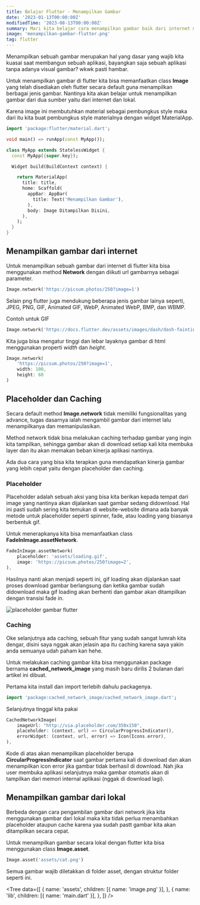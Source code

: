 ```yaml
---
title: Belajar Flutter - Menampilkan Gambar
date: '2023-01-13T00:00:00Z'
modifiedTime: '2023-08-13T00:00:00Z'
summary: Mari kita belajar cara menampilkan gambar baik dari internet maupun lokal sekaligus melakukan caching terhadap gambarnya.
image: 'menampilkan-gambar-flutter.png'
tag: flutter
---
```


Menampilkan sebuah gambar merupakan hal yang dasar yang wajib kita kuasai saat membangun sebuah aplikasi, bayangkan saja sebuah aplikasi tanpa adanya visual gambar? wkwk pasti hambar. 

Untuk menampilkan gambar di flutter kita bisa memanfaatkan class **Image** yang telah disediakan oleh flutter secara default guna menampilkan berbagai jenis gambar. Nantinya kita akan belajar untuk menampilkan gambar dari dua sumber yaitu dari internet dan lokal.

Karena image ini membutuhkan material sebagai pembungkus style maka dari itu kita buat pembungkus style materialnya dengan widget MaterialApp.

```dart showLineNumbers
import 'package:flutter/material.dart';

void main() => runApp(const MyApp());

class MyApp extends StatelessWidget {
  const MyApp({super.key});

  Widget build(BuildContext context) {

    return MaterialApp(
      title: title,
      home: Scaffold(
        appBar: AppBar(
          title: Text('Menampilkan Gambar'),
        ),
        body: Image Ditampilkan Disini,
      ),
    );
  }
}
```

## Menampilkan gambar dari internet

Untuk menampilkan sebuah gambar dari internet di flutter kita bisa menggunakan method **Network** dengan diikuti url gambarnya sebagai parameter.

```dart showLineNumbers
Image.network('https://picsum.photos/250?image=1')
```

Selain png flutter juga mendukung beberapa jenis gambar lainya seperti, JPEG, PNG, GIF, Animated GIF, WebP, Animated WebP, BMP, dan WBMP.

Contoh untuk GIF

```dart showLineNumbers
Image.network('https://docs.flutter.dev/assets/images/dash/dash-fainting.gif');
```

Kita juga bisa mengatur tinggi dan lebar layaknya gambar di html menggunakan properti *width* dan *height*.

```dart showLineNumbers
Image.network(
    'https://picsum.photos/250?image=1',
    width: 100,
    height: 60
)
```

## Placeholder dan Caching

Secara default method **Image.network** tidak memiliki fungsionalitas yang advance, tugas dasarnya ialah mengambil gambar dari internet lalu menampilkanya dan memanipulasikan.

Method network tidak bisa melakukan caching terhadap gambar yang ingin kita tampilkan, sehingga gambar akan di download setiap kali kita membuka layer dan itu akan memakan beban kinerja aplikasi nantinya.

Ada dua cara yang bisa kita terapkan guna mendapatkan kinerja gambar yang lebih cepat yaitu dengan placeholder dan caching.

### Placeholder

Placeholder adalah sebuah aksi yang bisa kita berikan kepada tempat dari image yang nantinya akan dijalankan saat gambar sedang didownload. Hal ini pasti sudah sering kita temukan di website-website dimana ada banyak metode untuk placeholder seperti spinner, fade, atau loading yang biasanya berbentuk gif.

Untuk menerapkanya kita bisa memanfaatkan class **FadeInImage.assetNetwork**.

```dart showLineNumbers
FadeInImage.assetNetwork(
    placeholder: 'assets/loading.gif',
    image: 'https://picsum.photos/250?image=2',
),
```

Hasilnya nanti akan menjadi seperti ini, gif loading akan dijalankan saat proses download gambar berlangsung dan ketika gambar sudah didownload maka gif loading akan berhenti dan gambar akan ditampilkan dengan transisi fade in.

![placeholder gambar flutter](https://ik.imagekit.io/uvma3bkbp/fading-in-asset-demo_2dbljxltJ.gif?ik-sdk-version=javascript-1.4.3&updatedAt=1673667036915 'placeholder gambar flutter')

### Caching

Oke selanjutnya ada caching, sebuah fitur yang sudah sangat lumrah kita dengar, disini saya nggak akan jelasin apa itu caching karena saya yakin anda semuanya udah paham kan hehe.

Untuk melakukan caching gambar kita bisa menggunakan package bernama **cached_network_image** yang masih baru dirilis 2 bulanan dari artikel ini dibuat.

Pertama kita install dan import terlebih dahulu packagenya.

```dart
import 'package:cached_network_image/cached_network_image.dart';
```

Selanjutnya tinggal kita pakai

```dart showLineNumbers
CachedNetworkImage(
    imageUrl: "http://via.placeholder.com/350x150",
    placeholder: (context, url) => CircularProgressIndicator(),
    errorWidget: (context, url, error) => Icon(Icons.error),
),
```

Kode di atas akan menampilkan placeholder berupa **CircularProgressIndicator** saat gambar pertama kali di download dan akan menampilkan icon error jika gambar tidak berhasil di download. Nah jika user membuka aplikasi selanjutnya maka gambar otomatis akan di tampilkan dari memori internal aplikasi (nggak di download lagi).

## Menampilkan gambar dari lokal

Berbeda dengan cara pengambilan gambar dari network jika kita menggunakan gambar dari lokal maka kita tidak perlua menambahkan placeholder ataupun cache karena yaa sudah pastt gambar kita akan ditampilkan secara cepat.

Untuk menampilkan gambar secara lokal dengan flutter kita bisa menggunakan class **Image.asset**.

```dart 
Image.asset('assets/cat.png')
```

Semua gambar wajib diletakkan di folder asset, dengan struktur folder seperti ini.

<Tree
  data={[
    {
      name: 'assets',
      children: [{ name: 'image.png' }],
    },
    {
      name: 'lib',
      children: [{ name: 'main.dart' }],
    },
  ]}
/>
